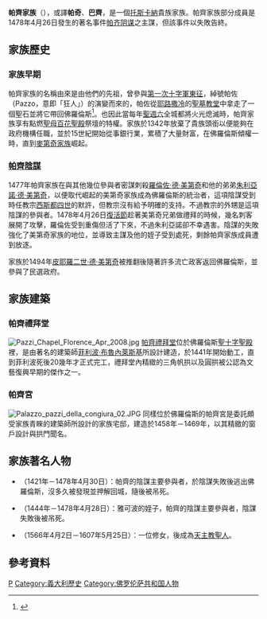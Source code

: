 {{Royal house|
| surname        = 帕齊家族
| coat of arms   = [[File:Stemma_dei_Pazzi.png|150px]]
| country        = 
[[File:Flag_of_Florence.svg|20px]][[佛羅倫萨共和國|佛羅倫萨共和國]]<br/>
[[File:Flag_of_the_Grand_Duchy_of_Tuscany_(Medici_period).svg|20px]][[佛羅倫斯公國|佛羅倫斯公國]]<br/>
[[File:Flag_of_the_Grand_Duchy_of_Tuscany_(1562-1737)_-_type_2.svg|20px]][[托斯卡納大公國|托斯卡納大公國]]<br/>
[[File:Flag_of_the_Kingdom_of_Etruria.svg|20px]][[伊特魯里亞王國|伊特魯里亞王國]]
[[File:Flag_of_France_(1794–1815,_1830–1958).svg|20px]][[法蘭西第一帝國|法蘭西第一帝國]]
| parent house   =
|titles = 
* [[罗马涅地区奇维泰拉|罗马涅地区奇维泰拉]]領主
* [[执政官_(中世纪意大利)|执政官]]（非世襲）
* {{Tsl|en|Castellan|城主 (中世紀)|城主}}（非世襲）
* {{Tsl|en|Capitano del popolo|人民的隊長 (中世紀)|人民的隊長}}（非世襲）
* [[正義旗手|正義旗手]]（非世襲）
| current head   =
| founding year  = 11世紀
| founder        = {{Tsl|it|Pazzino de' Pazzi|帕齊諾·德·帕齊}}
| ethnicity      = [[義大利人|義大利人]]
}}

'''帕齊家族'''（{{lang-it|'''Pazzi'''}}），或譯'''帕奇'''、'''巴齊'''，是一個[[托斯卡納|托斯卡納]]貴族家族。帕齊家族部分成員是1478年4月26日發生的著名事件[[帕齐阴谋|帕齐阴谋]]之主謀，但該事件以失敗告終。

==家族歷史==
===家族早期===
帕齊家族的名稱由來是由他們的先祖，曾參與[[第一次十字軍東征|第一次十字軍東征]]，綽號帕佐（Pazzo，意即「狂人」）的{{Tsl|it|Pazzino de' Pazzi|帕齊諾·德·帕齊}}演變而來的，帕佐從[[耶路撒冷|耶路撒冷]]的[[聖墓教堂|聖墓教堂]]中拿走了一個聖石並將它帶回佛羅倫斯<ref>{{cite book|last=Hibbert|first=Christopher|title=美第奇家族興亡史|year=2010|publisher=上海三聯書店|location=上海|isbn=978-7-5426-3337-8|page=p.112-113}}</ref>。也因此當每年[[聖週六|聖週六]]全城都將火光熄滅時，帕齊家族享有點燃[[聖母百花聖殿|聖母百花聖殿]]祭壇的特權。家族於1342年放棄了貴族頭銜以便能夠在政府機構任職，並於15世紀開始從事銀行業，累積了大量財富，在佛羅倫斯傾權一時，直到[[麥第奇家族|麥第奇家族]]崛起。

===[[帕齊陰謀|帕齊陰謀]]===
1477年帕齊家族在{{Tsl|en|Villa del Trebbio|特雷比歐別墅}}與其他幾位參與者密謀刺殺[[羅倫佐·德·美第奇|羅倫佐·德·美第奇]]和他的弟弟[[朱利亞諾·德·美第奇|朱利亞諾·德·美第奇]]，以便取代崛起的美第奇家族成為佛羅倫斯的統治者，這項陰謀受到時任教宗[[西斯都四世|西斯都四世]]的默許，但教宗沒有給予明確的支持。不過教宗的外甥{{Tsl|en|Girolamo Riario|吉羅拉莫·里亞里奧}}是這項陰謀的參與者。1478年4月26日[[復活節|復活節]]趁著美第奇兄弟做禮拜的時候，幾名刺客展開了攻擊，羅倫佐受到重傷但活了下來，不過朱利亞諾卻不幸遇害。陰謀的失敗強化了美第奇家族的地位，並導致主謀{{Tsl|it|Jacopo de' Pazzi|雅可波·德·帕齊}}及他的姪子{{Tsl|it|Francesco de' Pazzi|弗朗切斯科·德·帕齊}}受到處死，剩餘帕齊家族成員遭到放逐。

家族於1494年[[皮耶羅二世·德·美第奇|皮耶羅二世·德·美第奇]]被推翻後隨著許多流亡政客返回佛羅倫斯，並參與了民選政府。

==家族建築==
===帕齊禮拜堂===
[[Image:Pazzi_Chapel_Florence_Apr_2008.jpg|thumb]]
[[帕齊禮拜堂|帕齊禮拜堂]]位於佛羅倫斯[[圣十字圣殿_(佛罗伦萨)|聖十字聖殿]]裡，是由著名的建築師[[菲利波·布魯內萊斯基|菲利波·布魯內萊斯基]]所設計建造，於1441年開始動工，直到菲利波死後20幾年才正式完工，禮拜堂內精緻的三角帆拱以及圓拱被公認為文藝復興早期的傑作之一。

===帕齊宮===
[[File:Palazzo_pazzi_della_congiura_02.JPG|thumb]]
同樣位於佛羅倫斯的帕齊宮是{{Tsl|it|Jacopo de' Pazzi|雅可波·德·帕齊}}委託頗受家族青睞的建築師{{Tsl|en|Giuliano da Maiano|朱利亞諾·達·馬伊亞諾}}所設計的家族宅邸，建造於1458年－1469年，以其精緻的窗戶設計與拱門聞名。

==家族著名人物==
*{{Tsl|it|Jacopo de' Pazzi|雅可波·德·帕齊}}（1421年－1478年4月30日）：帕齊的陰謀主要參與者，於陰謀失敗後逃出佛羅倫斯，沒多久被發現並押解回城，隨後被吊死。
*{{Tsl|it|Francesco de' Pazzi|弗朗切斯科·德·帕齊}}（1444年－1478年4月28日）：雅可波的姪子，帕齊的陰謀主要參與者，陰謀失敗後被吊死。
*{{Tsl|en|Magdalena de Pazzi|瑪達蕾娜·德·帕齊}}（1566年4月2日－1607年5月25日）：一位修女，後成為[[天主教聖人|天主教聖人]]。

==參考資料==
{{reflist}}


{{Authority control}}
[[Category:義大利貴族|P]]
[[Category:義大利歷史|Category:義大利歷史]]
[[Category:佛罗伦萨共和国人物|Category:佛罗伦萨共和国人物]]